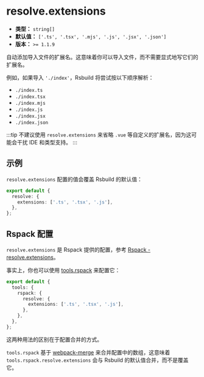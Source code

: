 # resolve.extensions

- **类型：** `string[]`
- **默认值：** `['.ts', '.tsx', '.mjs', '.js', '.jsx', '.json']`
- **版本：** `>= 1.1.9`

自动添加导入文件的扩展名。这意味着你可以导入文件，而不需要显式地写它们的扩展名。

例如，如果导入 `'./index'`，Rsbuild 将尝试按以下顺序解析：

- `./index.ts`
- `./index.tsx`
- `./index.mjs`
- `./index.js`
- `./index.jsx`
- `./index.json`

:::tip
不建议使用 `resolve.extensions` 来省略 `.vue` 等自定义的扩展名，因为这可能会干扰 IDE 和类型支持。
:::

## 示例

`resolve.extensions` 配置的值会覆盖 Rsbuild 的默认值：

```ts title="rsbuild.config.ts"
export default {
  resolve: {
    extensions: ['.ts', '.tsx', '.js'],
  },
};
```

## Rspack 配置

`resolve.extensions` 是 Rspack 提供的配置，参考 [Rspack - resolve.extensions](https://rspack.dev/config/resolve#resolveextensions)。

事实上，你也可以使用 [tools.rspack](/config/tools/rspack) 来配置它：

```ts title="rsbuild.config.ts"
export default {
  tools: {
    rspack: {
      resolve: {
        extensions: ['.ts', '.tsx', '.js'],
      },
    },
  },
};
```

这两种用法的区别在于配置合并的方式。

`tools.rspack` 基于 [webpack-merge](https://github.com/survivejs/webpack-merge) 来合并配置中的数组，这意味着 `tools.rspack.resolve.extensions` 会与 Rsbuild 的默认值合并，而不是覆盖它。
